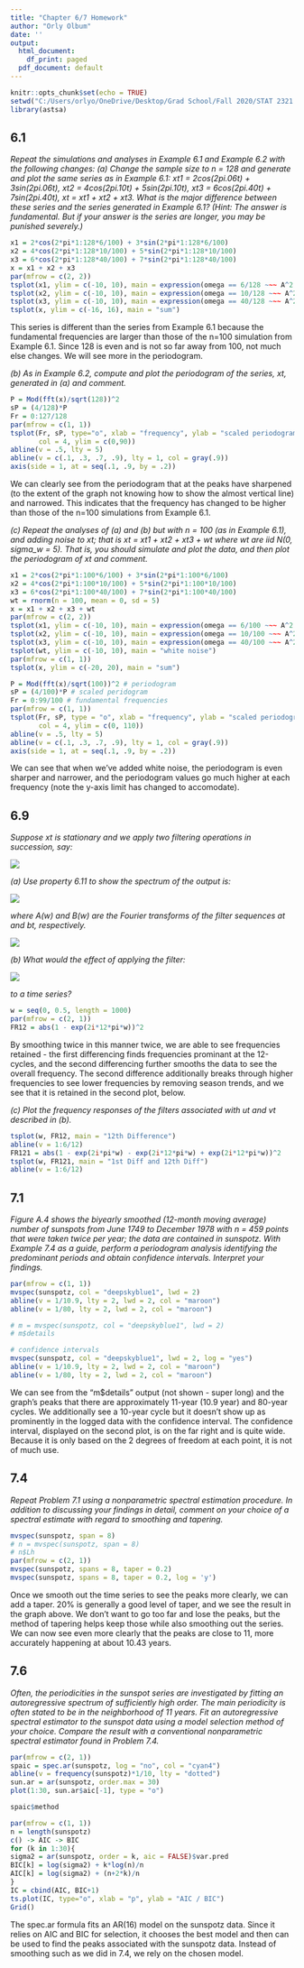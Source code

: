 ---
title: "Chapter 6/7 Homework"
author: "Orly Olbum"
date: ''
output:
  html_document:
    df_print: paged
  pdf_document: default
---

```{r setup, include = FALSE}
knitr::opts_chunk$set(echo = TRUE)
setwd("C:/Users/orlyo/OneDrive/Desktop/Grad School/Fall 2020/STAT 2321 - Applied Advanced Time Series/Homeworks/HW8 - Chapters 6&7")
library(astsa)
```

## 6.1

*Repeat the simulations and analyses in Example 6.1 and Example 6.2 with the following changes:*
*(a) Change the sample size to n = 128 and generate and plot the same series as in Example 6.1:*
  *xt1 = 2cos(2pi.06t) + 3sin(2pi.06t),*
  *xt2 = 4cos(2pi.10t) + 5sin(2pi.10t),*
  *xt3 = 6cos(2pi.40t) + 7sin(2pi.40t),*
  *xt = xt1 + xt2 + xt3.*
*What is the major difference between these series and the series generated in Example 6.1? (Hint: The answer is fundamental. But if your answer is the series are longer, you may be punished severely.)*

```{r}
x1 = 2*cos(2*pi*1:128*6/100) + 3*sin(2*pi*1:128*6/100)
x2 = 4*cos(2*pi*1:128*10/100) + 5*sin(2*pi*1:128*10/100)
x3 = 6*cos(2*pi*1:128*40/100) + 7*sin(2*pi*1:128*40/100)
x = x1 + x2 + x3
par(mfrow = c(2, 2))
tsplot(x1, ylim = c(-10, 10), main = expression(omega == 6/128 ~~~ A^2 == 13))
tsplot(x2, ylim = c(-10, 10), main = expression(omega == 10/128 ~~~ A^2 == 41))
tsplot(x3, ylim = c(-10, 10), main = expression(omega == 40/128 ~~~ A^2 == 85))
tsplot(x, ylim = c(-16, 16), main = "sum")
```

This series is different than the series from Example 6.1 because the fundamental frequencies are larger than those of the n=100 simulation from Example 6.1. Since 128 is even and is not so far away from 100, not much else changes. We will see more in the periodogram.

*(b) As in Example 6.2, compute and plot the periodogram of the series, xt, generated in (a) and comment.*

```{r}
P = Mod(fft(x)/sqrt(128))^2
sP = (4/128)*P
Fr = 0:127/128
par(mfrow = c(1, 1))
tsplot(Fr, sP, type="o", xlab = "frequency", ylab = "scaled periodogram",
       col = 4, ylim = c(0,90))
abline(v = .5, lty = 5)
abline(v = c(.1, .3, .7, .9), lty = 1, col = gray(.9))
axis(side = 1, at = seq(.1, .9, by = .2))
```

We can clearly see from the periodogram that at the peaks have sharpened (to the extent of the graph not knowing how to show the almost vertical line) and narrowed. This indicates that the frequency has changed to be higher than those of the n=100 simulations from Example 6.1.

*(c) Repeat the analyses of (a) and (b) but with n = 100 (as in Example 6.1), and adding noise to xt; that is xt = xt1 + xt2 + xt3 + wt where wt are iid N(0, sigma_w = 5). That is, you should simulate and plot the data, and then plot the periodogram of xt and comment.*

```{r}
x1 = 2*cos(2*pi*1:100*6/100) + 3*sin(2*pi*1:100*6/100)
x2 = 4*cos(2*pi*1:100*10/100) + 5*sin(2*pi*1:100*10/100)
x3 = 6*cos(2*pi*1:100*40/100) + 7*sin(2*pi*1:100*40/100)
wt = rnorm(n = 100, mean = 0, sd = 5)
x = x1 + x2 + x3 + wt
par(mfrow = c(2, 2))
tsplot(x1, ylim = c(-10, 10), main = expression(omega == 6/100 ~~~ A^2 == 13))
tsplot(x2, ylim = c(-10, 10), main = expression(omega == 10/100 ~~~ A^2 == 41))
tsplot(x3, ylim = c(-10, 10), main = expression(omega == 40/100 ~~~ A^2 == 85))
tsplot(wt, ylim = c(-10, 10), main = "white noise")
par(mfrow = c(1, 1))
tsplot(x, ylim = c(-20, 20), main = "sum")

P = Mod(fft(x)/sqrt(100))^2 # periodogram
sP = (4/100)*P # scaled peridogram
Fr = 0:99/100 # fundamental frequencies
par(mfrow = c(1, 1))
tsplot(Fr, sP, type = "o", xlab = "frequency", ylab = "scaled periodogram",
       col = 4, ylim = c(0, 110))
abline(v = .5, lty = 5)
abline(v = c(.1, .3, .7, .9), lty = 1, col = gray(.9))
axis(side = 1, at = seq(.1, .9, by = .2))
```

We can see that when we've added white noise, the periodogram is even sharper and narrower, and the periodogram values go much higher at each frequency (note the y-axis limit has changed to accomodate).

## 6.9

*Suppose xt is stationary and we apply two filtering operations in succession, say:*

![](6.9 main.png)

*(a) Use property 6.11 to show the spectrum of the output is:*

![](6.9a.png)

*where A(w) and B(w) are the Fourier transforms of the filter sequences at and bt, respectively.*

![](6.9a_answer.png)

*(b) What would the effect of applying the filter:*

![](6.9b.png)

*to a time series?*

```{r}
w = seq(0, 0.5, length = 1000)
par(mfrow = c(2, 1))
FR12 = abs(1 - exp(2i*12*pi*w))^2
```

By smoothing twice in this manner twice, we are able to see frequencies retained - the first differencing finds frequencies prominant at the 12-cycles, and the second differencing further smooths the data to see the overall frequency. The second difference additionally breaks through higher frequencies to see lower frequencies by removing season trends, and we see that it is retained in the second plot, below.

*(c) Plot the frequency responses of the filters associated with ut and vt described in (b).*

```{r}
tsplot(w, FR12, main = "12th Difference")
abline(v = 1:6/12)
FR121 = abs(1 - exp(2i*pi*w) - exp(2i*12*pi*w) + exp(2i*12*pi*w))^2
tsplot(w, FR121, main = "1st Diff and 12th Diff")
abline(v = 1:6/12)
```

## 7.1

*Figure A.4 shows the biyearly smoothed (12-month moving average) number of sunspots from June 1749 to December 1978 with n = 459 points that were taken twice per year; the data are contained in sunspotz. With Example 7.4 as a guide, perform a periodogram analysis identifying the predominant periods and obtain confidence intervals. Interpret your findings.*

```{r}
par(mfrow = c(1, 1))
mvspec(sunspotz, col = "deepskyblue1", lwd = 2)
abline(v = 1/10.9, lty = 2, lwd = 2, col = "maroon")
abline(v = 1/80, lty = 2, lwd = 2, col = "maroon")

# m = mvspec(sunspotz, col = "deepskyblue1", lwd = 2)
# m$details

# confidence intervals
mvspec(sunspotz, col = "deepskyblue1", lwd = 2, log = "yes")
abline(v = 1/10.9, lty = 2, lwd = 2, col = "maroon")
abline(v = 1/80, lty = 2, lwd = 2, col = "maroon")
```

We can see from the "m$details" output (not shown - super long) and the graph's peaks that there are approximately 11-year (10.9 year) and 80-year cycles. We additionally see a 10-year cycle but it doesn't show up as prominently in the logged data with the confidence interval. The confidence interval, displayed on the second plot, is on the far right and is quite wide. Because it is only based on the 2 degrees of freedom at each point, it is not of much use.

## 7.4

*Repeat Problem 7.1 using a nonparametric spectral estimation procedure. In addition to discussing your findings in detail, comment on your choice of a spectral estimate with regard to smoothing and tapering.*

```{r}
mvspec(sunspotz, span = 8)
# n = mvspec(sunspotz, span = 8)
# n$Lh
par(mfrow = c(2, 1))
mvspec(sunspotz, spans = 8, taper = 0.2)
mvspec(sunspotz, spans = 8, taper = 0.2, log = 'y')
```

Once we smooth out the time series to see the peaks more clearly, we can add a taper. 20% is generally a good level of taper, and we see the result in the graph above. We don't want to go too far and lose the peaks, but the method of tapering helps keep those while also smoothing out the series. We can now see even more clearly that the peaks are close to 11, more accurately happening at about 10.43 years.

## 7.6

*Often, the periodicities in the sunspot series are investigated by fitting an autoregressive spectrum of sufficiently high order. The main periodicity is often stated to be in the neighborhood of 11 years. Fit an autoregressive spectral estimator to the sunspot data using a model selection method of your choice. Compare the result with a conventional nonparametric spectral estimator found in Problem 7.4.*

```{r}
par(mfrow = c(2, 1))
spaic = spec.ar(sunspotz, log = "no", col = "cyan4")
abline(v = frequency(sunspotz)*1/10, lty = "dotted")
sun.ar = ar(sunspotz, order.max = 30)
plot(1:30, sun.ar$aic[-1], type = "o")

spaic$method

par(mfrow = c(1, 1))
n = length(sunspotz)
c() -> AIC -> BIC
for (k in 1:30){
sigma2 = ar(sunspotz, order = k, aic = FALSE)$var.pred
BIC[k] = log(sigma2) + k*log(n)/n
AIC[k] = log(sigma2) + (n+2*k)/n
}
IC = cbind(AIC, BIC+1)
ts.plot(IC, type="o", xlab = "p", ylab = "AIC / BIC")
Grid()
```

The spec.ar formula fits an AR(16) model on the sunspotz data. Since it relies on AIC and BIC for selection, it chooses the best model and then can be used to find the peaks associated with the sunspotz data. Instead of smoothing such as we did in 7.4, we rely on the chosen model.

